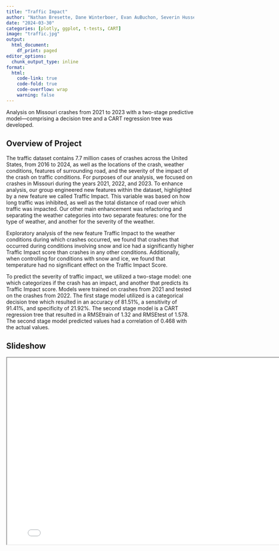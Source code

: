 ```yaml
---
title: "Traffic Impact"
author: "Nathan Bresette, Dane Winterboer, Evan AuBuchon, Severin Hussey"
date: "2024-03-30"
categories: [plotly, ggplot, t-tests, CART]
image: "traffic.jpg"
output:
  html_document:
    df_print: paged
editor_options:
  chunk_output_type: inline
format:
  html:
    code-link: true
    code-fold: true
    code-overflow: wrap
    warning: false
---
```

Analysis on Missouri crashes from 2021 to 2023 with a two-stage predictive model—comprising a decision tree and a CART regression tree was developed.

## Overview of Project
  The traffic dataset contains 7.7 million cases of crashes across the United States, from 2016 to 2024, as well as the locations of the crash, weather conditions, features of surrounding road, and the severity of the impact of the crash on traffic conditions. For purposes of our analysis, we focused on crashes in Missouri during the years 2021, 2022, and 2023. To enhance analysis, our group engineered new features within the dataset, highlighted by a new feature we called Traffic Impact. This variable was based on how long traffic was inhibited, as well as the total distance of road over which traffic was impacted. Our other main enhancement was refactoring and separating the weather categories into two separate features: one for the type of weather, and another for the severity of the weather. 

  Exploratory analysis of the new feature Traffic Impact to the weather conditions during which crashes occurred, we found that crashes that occurred during conditions involving snow and ice had a significantly higher Traffic Impact score than crashes in any other conditions. Additionally, when controlling for conditions with snow and ice, we found that temperature had no significant effect on the Traffic Impact Score.
  
  To predict the severity of traffic impact, we utilized a two-stage model: one which categorizes if the crash has an impact, and another that predicts its Traffic Impact score. Models were trained on crashes from 2021 and tested on the crashes from 2022. The first stage model utilized is a categorical decision tree which resulted in an accuracy of 81.51%, a sensitivity of 91.41%, and specificity of 21.92%. The second stage model is a CART regression tree that resulted in a RMSEtrain of 1.32 and RMSEtest of 1.578. The second stage model predicted values had a correlation of 0.468 with the actual values.

## Slideshow
<iframe 
  width="800" 
  height="500" 
  src="powerpoint.pdf">
</iframe>
